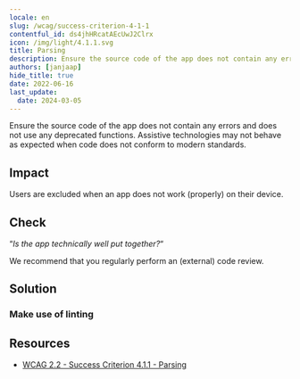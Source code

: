 ```yaml
---
locale: en
slug: /wcag/success-criterion-4-1-1
contentful_id: ds4jhHRcatAEcUwJ2Clrx
icon: /img/light/4.1.1.svg
title: Parsing
description: Ensure the source code of the app does not contain any errors and does not use any deprecated functions.
authors: [janjaap]
hide_title: true
date: 2022-06-16
last_update:
  date: 2024-03-05
---
```


<Hero
  title="Parsing"
  image="/img/light/4.1.1.svg"
  alt="WCAG 4.1.1 - Logo"
  prefix="Success Criterion 4.1.1"
  suffix="Level A"
/>

Ensure the source code of the app does not contain any errors and does not use any deprecated functions. Assistive technologies may not behave as expected when code does not conform to modern standards.

## Impact

Users are excluded when an app does not work (properly) on their device.

## Check

“*Is the app technically well put together?*“

We recommend that you regularly perform an (external) code review.

## Solution

### Make use of linting

<CodeSample id="linting" locale="en"/>

## Resources

- [WCAG 2.2 - Success Criterion 4.1.1 - Parsing](https://www.w3.org/TR/WCAG22/#parsing)
